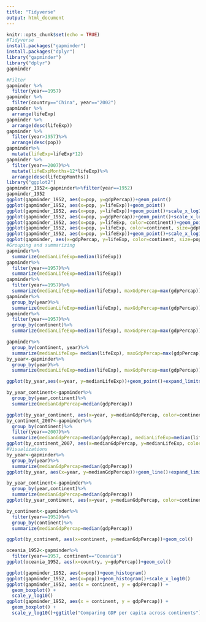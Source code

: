 ```yaml
---
title: "Tidyverse"
output: html_document
---
```


```r
knitr::opts_chunk$set(echo = TRUE)
#Tidyverse
install.packages("gapminder")
install.packages("dplyr")
library("gapminder")
library("dplyr")
gapminder

#Filter
gapminder %>%
  filter(year==1957)
gapminder %>%
  filter(country=="China", year=="2002")
gapminder %>%
  arrange(lifeExp)
gapminder %>%
  arrange(desc(lifeExp))
gapminder %>%
  filter(year>1957)%>%
  arrange(desc(pop))
gapminder%>%
  mutate(lifeExp=lifeExp*12)
gapminder %>%
  filter(year==2007)%>%
  mutate(lifeExpMonths=12*lifeExp)%>%
  arrange(desc(lifeExpMonths))
library("ggplot2")
gapminder_1952<-gapminder%>%filter(year==1952)
gapminder_1952
ggplot(gapminder_1952, aes(x=pop, y=gdpPercap))+geom_point()
ggplot(gapminder_1952, aes(x=pop, y=lifeExp))+geom_point()
ggplot(gapminder_1952, aes(x=pop, y=lifeExp))+geom_point()+scale_x_log10()
ggplot(gapminder_1952, aes(x=pop, y=gdpPercap))+geom_point()+scale_x_log10()+scale_y_log10()
ggplot(gapminder_1952, aes(x=pop, y=lifeExp, color=continent))+geom_point()+scale_x_log10()
ggplot(gapminder_1952, aes(x=pop, y=lifeExp, color=continent, size=gdpPercap))+geom_point()+scale_x_log10()
ggplot(gapminder_1952, aes(x=pop, y=lifeExp))+geom_point()+scale_x_log10()+facet_wrap(~continent)
ggplot(gapminder, aes(x=gdpPercap, y=lifeExp, color=continent, size=pop))+geom_point()+scale_x_log10()+facet_wrap(~year)
#Grouping and summarizing
gapminder%>%
  summarize(medianLifeExp=median(lifeExp))
gapminder%>%
  filter(year==1957)%>%
  summarize(medianLifeExp=median(lifeExp))
gapminder%>%
  filter(year==1957)%>%
  summarize(medianLifeExp=median(lifeExp), maxGdpPercap=max(gdpPercap))
gapminder%>%
  group_by(year)%>%
  summarize(medianLifeExp=median(lifeExp), maxGdpPercap=max(gdpPercap))
gapminder%>%
  filter(year==1957)%>%
  group_by(continent)%>%
  summarize(medianLifeExp=median(lifeExp), maxGdpPercap=max(gdpPercap))

gapminder%>%
  group_by(continent, year)%>%
  summarize(medianLifeExp= median(lifeExp), maxGdpPercap=max(gdpPercap))
by_year<-gapminder%>%
  group_by(year)%>%
  summarize(medianLifeExp=median(lifeExp), maxGdpPercap=max(gdpPercap))

ggplot(by_year,aes(x=year, y=medianLifeExp))+geom_point()+expand_limits(y=0)

by_year_continent<-gapminder%>%
  group_by(year,continent)%>%
  summarize(medianGdpPercap=median(gdpPercap))

ggplot(by_year_continent, aes(x=year, y=medianGdpPercap, color=continent))+geom_point()+expand_limits(y=0)
by_continent_2007<-gapminder%>%
  group_by(continent)%>%
  filter(year==2007)%>%
  summarize(medianGdpPercap=median(gdpPercap), medianLifeExp=median(lifeExp))
ggplot(by_continent_2007, aes(x=medianGdpPercap, y=medianLifeExp, color=continent))+geom_point()
#Visualizations
by_year<-gapminder%>%
  group_by(year)%>%
  summarize(medianGdpPercap=median(gdpPercap))
ggplot(by_year, aes(x=year, y=medianGdpPercap))+geom_line()+expand_limits(y=0)

by_year_continent<-gapminder%>%
  group_by(year,continent)%>%
  summarize(medianGdpPercap=median(gdpPercap))
ggplot(by_year_continent, aes(x=year, y=medianGdpPercap, color=continent))+geom_line()+expand_limits(y=0)

by_continent<-gapminder%>%
  filter(year==1952)%>%
  group_by(continent)%>%
  summarize(medianGdpPercap=median(gdpPercap))

ggplot(by_continent, aes(x=continent, y=medianGdpPercap))+geom_col()

oceania_1952<-gapminder%>%
  filter(year==1957, continent=="Oceania")
ggplot(oceania_1952, aes(x=country, y=gdpPercap))+geom_col()

ggplot(gapminder_1952, aes(x=pop))+geom_histogram()
ggplot(gapminder_1952, aes(x=pop))+geom_histogram()+scale_x_log10()
ggplot(gapminder_1952, aes(x = continent, y = gdpPercap)) +
  geom_boxplot() +
  scale_y_log10()
ggplot(gapminder_1952, aes(x = continent, y = gdpPercap)) +
  geom_boxplot() +
  scale_y_log10()+ggtitle("Comparing GDP per capita across continents")

```

